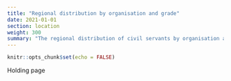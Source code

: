 ```yaml
---
title: "Regional distribution by organisation and grade"
date: 2021-01-01
section: location
weight: 300
summary: "The regional distribution of civil servants by organisation and grade"
---
```


```r
knitr::opts_chunk$set(echo = FALSE)
```

Holding page
